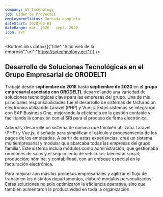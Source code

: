 ```yaml
---
company: SV Technology
job: Líder de Proyectos
employmentStatus: Jornada completa
dateStart: 2020-03-01
dateRange: mar. 2020 - sept. 2020
icon: svt
---
```

<ButtonLinks data={[{"title":"Sitio web de la empresa","url":"https://svtechnology.ec/"}]} />

## Desarrollo de Soluciones Tecnológicas en el Grupo Empresarial de ORODELTI

Trabajé desde s**eptiembre de 2018** hasta **septiembre de 2020** en el **grupo empresarial asociado con [ORODELTI](/experiencia/orodelti)**, desarrollando una variedad de soluciones tecnológicas clave para las empresas del grupo. Una de mis principales responsabilidades fue el desarrollo de sistemas de facturación electrónica utilizando Laravel (PHP) y Vue.js. Estos sistemas se integraron con SAP Business One, mejorando la eficiencia en la gestión contable y facilitando la conexión con el SRI para el proceso de firma electrónica.

Además, desarrollé un sistema de nómina que también utilizaba Laravel (PHP) y Vue.js, diseñado para simplificar el cálculo y procesamiento de los pagos de los empleados. A partir de estas experiencias, creé un sistema multiempresarial y modular que abarcaba todas las empresas del grupo familiar. Este sistema incluía módulos como administración, que gestionaba reuniones de salas y el seguimiento de vehículos; bienestar social; producción; nómina; y contabilidad, con un enfoque especial en la facturación electrónica.

Para mejorar aún más los procesos empresariales y agilizar el flujo de trabajo en los distintos departamentos, elaboré módulos personalizados. Estas soluciones no solo optimizaron la eficiencia operativa, sino que también aumentaron la productividad en toda la organización.
